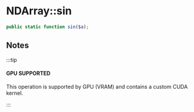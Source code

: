 
# NDArray::sin

```php
public static function sin($a);
```

## Notes

:::tip

#### GPU SUPPORTED
This operation is supported by GPU (VRAM) and contains a custom CUDA kernel.

:::
